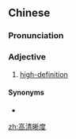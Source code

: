 ==Chinese==
{{zh-forms|type=13}}

===Pronunciation===
{{zh-pron
|m=gāo qīngxīdù
|c=gou1 cing1 sik1 dou6
|cat=a
}}

===Adjective===
{{zh-adj}}

# [[high-definition]]

====Synonyms====
* {{zh-l|高清}}

[[zh:高清晰度]]